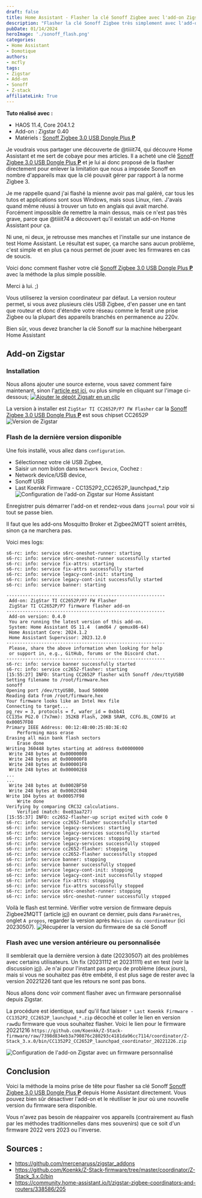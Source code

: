 ```yaml
---
draft: false
title: Home Assistant - Flasher la clé Sonoff Zigbee avec l'add-on Zigstar
description: "Flasher la clé Sonoff Zigbee très simplement avec l'add-on Zigstar et Home Assistant et débloquer tout son potentiel en faisant sauter la limite du nombre d'appareils imposée par Sonoff"
pubDate: 01/14/2024
heroImage: './sonoff_flash.png'
categories: 
- Home Assistant
- Domotique
authors: 
- mcfly
tags:
- Zigstar
- Add-on
- Sonoff
- Z-stack
affiliateLink: True
---
```


**Tuto réalisé avec :**
* HAOS 11.4, Core 204.1.2
* Add-on : Zigstar 0.40
* Matériels : [Sonoff Zigbee 3.0 USB Dongle Plus **P**](https://amzn.to/41W8f4W) 


Je voudrais vous partager une découverte de @tiiiit74, qui découvre Home Assistant et me sert de cobaye pour mes articles. Il a acheté une clé [Sonoff Zigbee 3.0 USB Dongle Plus **P**](https://amzn.to/41W8f4W) et je lui ai donc proposé de la flasher directement pour enlever la limitation que nous a imposée Sonoff en nombre d'appareils max que la clé pouvait gérer par rapport à la norme Zigbee 3.

Je me rappelle quand j'ai flashé la mienne avoir pas mal galéré, car tous les tutos et applications sont sous Windows, mais sous Linux, rien. J'avais quand même réussi à trouver un tuto en anglais qui avait marché. Forcément impossible de remettre la main dessus, mais ce n'est pas très grave, parce que @tiiiit74 a découvert qu'il existait un add-on Home Assistant pour ça.

Ni une, ni deux, je retrousse mes manches et l'installe sur une instance de test Home Assistant. Le résultat est super, ça marche sans aucun problème, c'est simple et en plus ça nous permet de jouer avec les firmwares en cas de soucis.

Voici donc comment flasher votre clé [Sonoff Zigbee 3.0 USB Dongle Plus **P**](https://amzn.to/41W8f4W) avec la méthode la plus simple possible.

Merci à lui. ;)

<Alert type="warning">Vous utiliserez la version coordinateur par défaut. La version routeur permet, si vous avez plusieurs clés USB Zigbee, d'en passer une en tant que routeur et donc d'étendre votre réseau comme le ferait une prise Zigbee ou la plupart des appareils branchés en permanence au 220v.</Alert>

<Alert type="success">Bien sûr, vous devez brancher la clé Sonoff sur la machine hébergeant Home Assistant</Alert>

## Add-on Zigstar
### Installation
Nous allons ajouter une source externe, vous savez comment faire maintenant, sinon l'[article est ici](/blog/ha_addons/), ou plus simple en cliquant sur l'image ci-dessous;
[![Ajouter le dépôt Zigsatr en un clic](./img/add_repository.svg)](https://my.home-assistant.io/redirect/supervisor_add_addon_repository/?repository_url=https%3A%2F%2Fgithub.com%2Fmercenaruss%2Fzigstar_addons)

La version à installer est `ZigStar TI CC2652P/P7 FW Flasher` car la [Sonoff Zigbee 3.0 USB Dongle Plus **P**](https://amzn.to/41W8f4W) est sous chipset CC2652P
![Version de Zigstar](./img/add-ons_zigstar.png)


### Flash de la dernière version disponible
Une fois installé, vous allez dans `configuration`.
* Sélectionnez votre clé USB Zigbee,
* Saisir un nom bidon dans `Network Device`,
Cochez :
* Network device/USB device,
* Sonoff USB
* Last Koenkk Firmware - CC1352P2_CC2652P_launchpad_*.zip
![Configuration de l'add-on Zigstar sur Home Assistant](./img/configuration_add-on_zigstar.gif)

Enregistrer puis démarrer l'add-on et rendez-vous dans `journal` pour voir si tout se passe bien.

<Alert type="warning"> Il faut que les add-ons Mosquitto Broker et Zigbee2MQTT soient arrêtés, sinon ça ne marchera pas.</Alert>

Voici mes logs:
```
s6-rc: info: service s6rc-oneshot-runner: starting
s6-rc: info: service s6rc-oneshot-runner successfully started
s6-rc: info: service fix-attrs: starting
s6-rc: info: service fix-attrs successfully started
s6-rc: info: service legacy-cont-init: starting
s6-rc: info: service legacy-cont-init successfully started
s6-rc: info: service banner: starting

-----------------------------------------------------------
 Add-on: ZigStar TI CC2652P/P7 FW Flasher
 ZigStar TI CC2652P/P7 firmware flasher add-on
-----------------------------------------------------------
 Add-on version: 0.4.0
 You are running the latest version of this add-on.
 System: Home Assistant OS 11.4  (amd64 / qemux86-64)
 Home Assistant Core: 2024.1.2
 Home Assistant Supervisor: 2023.12.0
-----------------------------------------------------------
 Please, share the above information when looking for help
 or support in, e.g., GitHub, forums or the Discord chat.
-----------------------------------------------------------
s6-rc: info: service banner successfully started
s6-rc: info: service cc2652-flasher: starting
[15:55:27] INFO: Starting CC2652P flasher with Sonoff /dev/ttyUSB0
Setting filename to /root/firmware.hex
sonoff
Opening port /dev/ttyUSB0, baud 500000
Reading data from /root/firmware.hex
Your firmware looks like an Intel Hex file
Connecting to target...
pg_rev = 3, protocols = f, wafer_id = 0xbb41
CC135x PG2.0 (7x7mm): 352KB Flash, 20KB SRAM, CCFG.BL_CONFIG at 0x00057FD8
Primary IEEE Address: 00:12:4B:00:25:8D:3E:02
    Performing mass erase
Erasing all main bank flash sectors
    Erase done
Writing 360448 bytes starting at address 0x00000000
 Write 248 bytes at 0x00000000
 Write 248 bytes at 0x000000F8
 Write 248 bytes at 0x000001F0
 Write 248 bytes at 0x000002E8
...
...
 Write 248 bytes at 0x0002BF50
 Write 248 bytes at 0x0002C048
Write 104 bytes at 0x00057F98
    Write done                                
Verifying by comparing CRC32 calculations.
    Verified (match: 0xe83aa727)
[15:55:37] INFO: cc2652-flasher-up script exited with code 0
s6-rc: info: service cc2652-flasher successfully started
s6-rc: info: service legacy-services: starting
s6-rc: info: service legacy-services successfully started
s6-rc: info: service legacy-services: stopping
s6-rc: info: service legacy-services successfully stopped
s6-rc: info: service cc2652-flasher: stopping
s6-rc: info: service cc2652-flasher successfully stopped
s6-rc: info: service banner: stopping
s6-rc: info: service banner successfully stopped
s6-rc: info: service legacy-cont-init: stopping
s6-rc: info: service legacy-cont-init successfully stopped
s6-rc: info: service fix-attrs: stopping
s6-rc: info: service fix-attrs successfully stopped
s6-rc: info: service s6rc-oneshot-runner: stopping
s6-rc: info: service s6rc-oneshot-runner successfully stopped
```

Voilà le flash est terminé. Vérifier votre version de firmware depuis Zigbee2MQTT (article [ici](/blog/ha_mosquitto_broker_zigbee2mqtt/)) en ouvrant ce dernier, puis dans `Paramètres`, onglet `A propos`, regarder la version après `Révision du coordinateur` (ici 20230507).
![Récupérer la version du firmware de sa clé Sonoff](./img/zigbee2mqtt_version_firmware_sonoff.png)


### Flash avec une version antérieure ou personnalisée
Il semblerait que la dernière version à date (20230507) ait des problèmes avec certains utilisateurs. Un fix (20231112 et 20231111) est en test (voir la discussion [ici](https://github.com/Koenkk/Z-Stack-firmware/discussions/483)).
Je n'ai pour l'instant pas perçu de problème (deux jours), mais si vous ne souhaitez pas être embêté, il est plus sage de rester avec la version 20221226 tant que les retours ne sont pas bons.

Nous allons donc voir comment flasher avec un firmware personnalisé depuis Zigstar.

La procédure est identique, sauf qu'il faut laisser `* Last Koenkk Firmware - CC1352P2_CC2652P_launchpad_*.zip` décoché et coller le lien en version `raw`du firmware que vous souhaitez flasher.
Voici le lien pour le firmware 20221216 `https://github.com/Koenkk/Z-Stack-firmware/raw/7398d834eb3a790876c280293c4181da96cc7114/coordinator/Z-Stack_3.x.0/bin/CC1352P2_CC2652P_launchpad_coordinator_20221226.zip`

![Configuration de l'add-on Zigstar avec un firmware personnalisé](./img/configuration_zigstar_custom_firmware.png)

## Conclusion
Voici la méthode la moins prise de tête pour flasher sa clé Sonoff [Sonoff Zigbee 3.0 USB Dongle Plus **P**](https://amzn.to/41W8f4W) depuis Home Assistant directement.
Vous pouvez bien sûr désactiver l'add-on et le réutiliser le jour où une nouvelle version du firmware sera disponible.

<Alert type="info">Vous n'avez pas besoin de réappairer vos appareils (contrairement au flash par les méthodes traditionnelles dans mes souvenirs) que ce soit d'un firmware 2022 vers 2023 ou l'inverse.</Alert>

## Sources :
* https://github.com/mercenaruss/zigstar_addons
* https://github.com/Koenkk/Z-Stack-firmware/tree/master/coordinator/Z-Stack_3.x.0/bin
* https://community.home-assistant.io/t/zigstar-zigbee-coordinators-and-routers/338586/205
